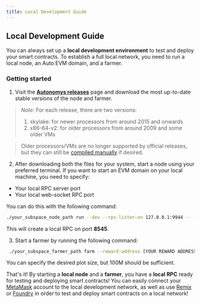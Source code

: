 ```yaml
---
title: Local Development Guide
---
```


## Local Development Guide

You can always set up a **local development environment** to test and deploy your smart contracts. To establish a full local network, you need to run a local node, an Auto EVM domain, and a farmer.

### Getting started

1. Visit the **[Autonomys releases](https://github.com/autonomys/subspace/releases)** page and download the most up-to-date stable versions of the node and farmer.

> *Note:* For each release, there are two versions:
> 1. skylake: for newer processors from around 2015 and onwards
> 2. x86-64-v2: for older processors from around 2009 and some older VMs

> Older processors/VMs are no longer supported by official releases, but they can still be [compiled manually](https://github.com/autonomys/subspace/blob/main/docs/development.md) if desired.

2. After downloading both the files for your system, start a node using your preferred terminal. If you want to start an EVM domain on your local machine, you need to specify:

- Your local RPC server port
- Your local web-socket RPC port

You can do this with the following command:

```bash
./your_subspace_node_path run --dev --rpc-listen-on 127.0.0.1:9944 -- --domain-id 3 --dev --rpc-listen-on 127.0.0.1:8545
```

This will create a local RPC on port **8545**.

3. Start a farmer by running the following command:

```bash
 ./your_subspace_farmer_path farm --reward-address [YOUR REWARD ADDRESS] path=tmp-farm,size=100M
```

You can specify the desired plot size, but 100M should be sufficient.

That's it! By starting a **local node** and a **farmer**, you have a **local RPC** ready for testing and deploying smart contracts! You can easily connect your [MetaMask](https://metamask.io/) account to the local development network, as well as use [Remix](https://remix.ethereum.org/) or [Foundry](https://book.getfoundry.sh/) in order to test and deploy smart contracts on a local network!
